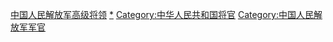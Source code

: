[[Category:中国人民解放军高级将领|]]
[[Category:中国人民解放军军衔|*]]
[[Category:中华人民共和国将官|Category:中华人民共和国将官]]
[[Category:中国人民解放军军官|Category:中国人民解放军军官]]
